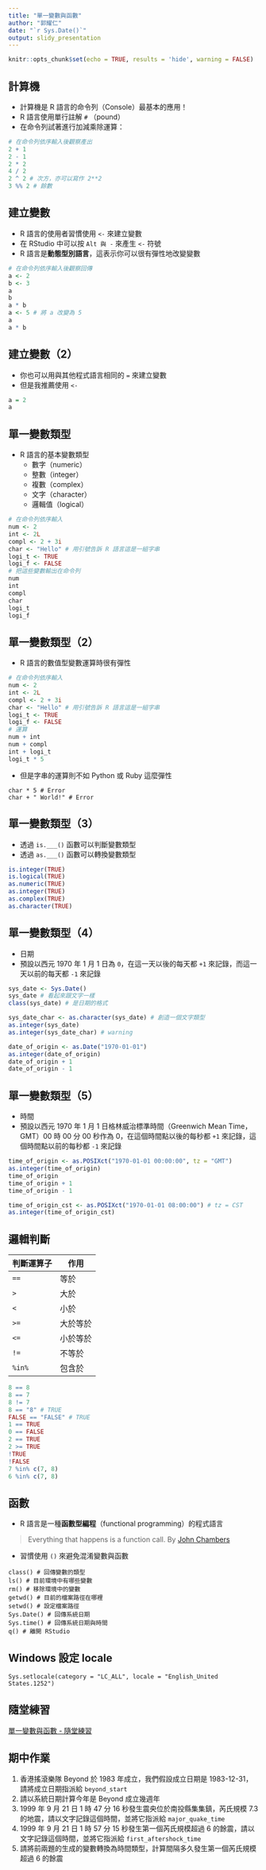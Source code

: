 ```yaml
---
title: "單一變數與函數"
author: "郭耀仁"
date: "`r Sys.Date()`"
output: slidy_presentation
---
```


```r
knitr::opts_chunk$set(echo = TRUE, results = 'hide', warning = FALSE)
```

## 計算機

- 計算機是 R 語言的命令列（Console）最基本的應用！
- R 語言使用單行註解 `#` （pound）
- 在命令列試著進行加減乘除運算：

```r
# 在命令列依序輸入後觀察產出
2 + 1
2 - 1
2 * 2
4 / 2
2 ^ 2 # 次方，亦可以寫作 2**2
3 %% 2 # 餘數
```

## 建立變數

- R 語言的使用者習慣使用 `<-` 來建立變數
- 在 RStudio 中可以按 `Alt 與 -` 來產生 `<-` 符號
- R 語言是**動態型別語言**，這表示你可以很有彈性地改變變數

```r
# 在命令列依序輸入後觀察回傳
a <- 2
b <- 3
a
b
a * b
a <- 5 # 將 a 改變為 5
a
a * b
```

## 建立變數（2）

- 你也可以用與其他程式語言相同的 `=` 來建立變數
- 但是我推薦使用 `<-`

```r
a = 2
a
```

## 單一變數類型

- R 語言的基本變數類型
  - 數字（numeric）
  - 整數（integer）
  - 複數（complex）
  - 文字（character）
  - 邏輯值（logical）

```r
# 在命令列依序輸入
num <- 2
int <- 2L
compl <- 2 + 3i
char <- "Hello" # 用引號告訴 R 語言這是一組字串
logi_t <- TRUE
logi_f <- FALSE
# 把這些變數輸出在命令列
num
int
compl
char
logi_t
logi_f
```

## 單一變數類型（2）

- R 語言的數值型變數運算時很有彈性

```r
# 在命令列依序輸入
num <- 2
int <- 2L
compl <- 2 + 3i
char <- "Hello" # 用引號告訴 R 語言這是一組字串
logi_t <- TRUE
logi_f <- FALSE
# 運算
num + int
num + compl
int + logi_t
logi_t * 5
```

- 但是字串的運算則不如 Python 或 Ruby 這麼彈性

```
char * 5 # Error
char + " World!" # Error
```

## 單一變數類型（3）

- 透過 `is.___()` 函數可以判斷變數類型
- 透過 `as.___()` 函數可以轉換變數類型

```r
is.integer(TRUE)
is.logical(TRUE)
as.numeric(TRUE)
as.integer(TRUE)
as.complex(TRUE)
as.character(TRUE)
```

## 單一變數類型（4）

- 日期
- 預設以西元 1970 年 1 月 1 日為 `0`，在這一天以後的每天都 `+1` 來記錄，而這一天以前的每天都 `-1` 來記錄

```r
sys_date <- Sys.Date()
sys_date # 看起來跟文字一樣
class(sys_date) # 是日期的格式

sys_date_char <- as.character(sys_date) # 創造一個文字類型
as.integer(sys_date)
as.integer(sys_date_char) # warning

date_of_origin <- as.Date("1970-01-01")
as.integer(date_of_origin)
date_of_origin + 1
date_of_origin - 1
```

## 單一變數類型（5）

- 時間
- 預設以西元 1970 年 1 月 1 日格林威治標準時間（Greenwich Mean Time，GMT）00 時 00 分 00 秒作為 0，在這個時間點以後的每秒都 `+1` 來記錄，這個時間點以前的每秒都 `-1` 來記錄

```r
time_of_origin <- as.POSIXct("1970-01-01 00:00:00", tz = "GMT")
as.integer(time_of_origin)
time_of_origin
time_of_origin + 1
time_of_origin - 1

time_of_origin_cst <- as.POSIXct("1970-01-01 08:00:00") # tz = CST
as.integer(time_of_origin_cst)
```

## 邏輯判斷

|判斷運算子|作用|
|---------|---|
|`==`|等於|
|`>`|大於|
|`<`|小於|
|`>=`|大於等於|
|`<=`|小於等於|
|`!=`|不等於|
|`%in%`|包含於|

```r
8 == 8
8 == 7
8 != 7
8 == "8" # TRUE
FALSE == "FALSE" # TRUE
1 == TRUE
0 == FALSE
2 == TRUE
2 >= TRUE
!TRUE
!FALSE
7 %in% c(7, 8)
6 %in% c(7, 8)
```

## 函數

- R 語言是一種**函數型編程**（functional programming）的程式語言

> Everything that happens is a function call.
> By [John Chambers](https://en.wikipedia.org/wiki/John_Chambers_(statistician))

- 習慣使用 `()` 來避免混淆變數與函數

```
class() # 回傳變數的類型
ls() # 目前環境中有哪些變數
rm() # 移除環境中的變數
getwd() # 目前的檔案路徑在哪裡
setwd() # 設定檔案路徑
Sys.Date() # 回傳系統日期
Sys.time() # 回傳系統日期與時間
q() # 離開 RStudio
```

## Windows 設定 locale

```
Sys.setlocale(category = "LC_ALL", locale = "English_United States.1252")
```

## 隨堂練習

[單一變數與函數 - 隨堂練習](https://yaojenkuo.github.io/r_programming/ch2_exercise)

## 期中作業

1. 香港搖滾樂隊 Beyond 於 1983 年成立，我們假設成立日期是 1983-12-31，請將成立日期指派給 `beyond_start`
2. 請以系統日期計算今年是 Beyond 成立幾週年
3. 1999 年 9 月 21 日 1 時 47 分 16 秒發生震央位於南投縣集集鎮，芮氏規模 7.3 的地震，請以文字記錄這個時間，並將它指派給 `major_quake_time`
4. 1999 年 9 月 21 日 1 時 57 分 15 秒發生第一個芮氏規模超過 6 的餘震，請以文字記錄這個時間，並將它指派給 `first_aftershock_time`
5. 請將前兩題的生成的變數轉換為時間類型，計算間隔多久發生第一個芮氏規模超過 6 的餘震